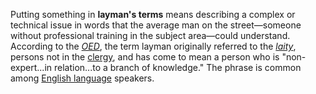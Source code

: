 Putting something in '''layman's terms''' means describing a complex or technical issue in words that the average man on the street&mdash;someone without professional training in the subject area&mdash;could understand. According to the ''[[OED]]'', the term layman originally referred to the ''[[laity]]'', persons not in the [[clergy]], and has come to mean a person who is "non-expert...in relation...to a branch of knowledge." The phrase is common among [[English language]] speakers.

{{vocab-stub}}